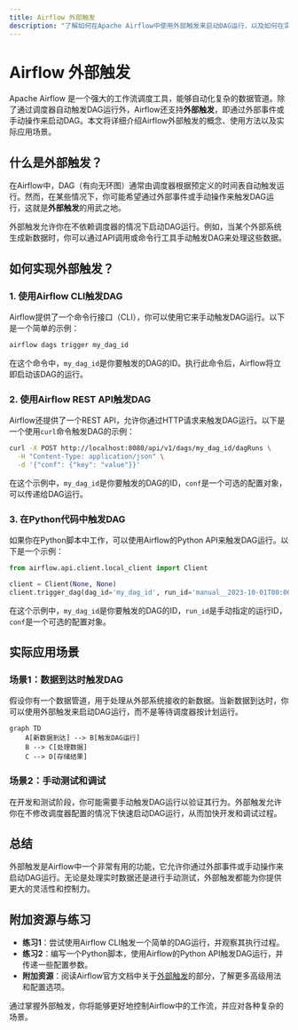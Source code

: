 ```yaml
---
title: Airflow 外部触发
description: "了解如何在Apache Airflow中使用外部触发来启动DAG运行，以及如何在实际场景中应用这一功能。"
---
```


# Airflow 外部触发

Apache Airflow 是一个强大的工作流调度工具，能够自动化复杂的数据管道。除了通过调度器自动触发DAG运行外，Airflow还支持**外部触发**，即通过外部事件或手动操作来启动DAG。本文将详细介绍Airflow外部触发的概念、使用方法以及实际应用场景。

## 什么是外部触发？

在Airflow中，DAG（有向无环图）通常由调度器根据预定义的时间表自动触发运行。然而，在某些情况下，你可能希望通过外部事件或手动操作来触发DAG运行，这就是**外部触发**的用武之地。

外部触发允许你在不依赖调度器的情况下启动DAG运行。例如，当某个外部系统生成新数据时，你可以通过API调用或命令行工具手动触发DAG来处理这些数据。

## 如何实现外部触发？

### 1. 使用Airflow CLI触发DAG

Airflow提供了一个命令行接口（CLI），你可以使用它来手动触发DAG运行。以下是一个简单的示例：

```bash
airflow dags trigger my_dag_id
```

在这个命令中，`my_dag_id`是你要触发的DAG的ID。执行此命令后，Airflow将立即启动该DAG的运行。

### 2. 使用Airflow REST API触发DAG

Airflow还提供了一个REST API，允许你通过HTTP请求来触发DAG运行。以下是一个使用`curl`命令触发DAG的示例：

```bash
curl -X POST http://localhost:8080/api/v1/dags/my_dag_id/dagRuns \
  -H "Content-Type: application/json" \
  -d '{"conf": {"key": "value"}}'
```

在这个示例中，`my_dag_id`是你要触发的DAG的ID，`conf`是一个可选的配置对象，可以传递给DAG运行。

### 3. 在Python代码中触发DAG

如果你在Python脚本中工作，可以使用Airflow的Python API来触发DAG运行。以下是一个示例：

```python
from airflow.api.client.local_client import Client

client = Client(None, None)
client.trigger_dag(dag_id='my_dag_id', run_id='manual__2023-10-01T00:00:00', conf={'key': 'value'})
```

在这个示例中，`my_dag_id`是你要触发的DAG的ID，`run_id`是手动指定的运行ID，`conf`是一个可选的配置对象。

## 实际应用场景

### 场景1：数据到达时触发DAG

假设你有一个数据管道，用于处理从外部系统接收的新数据。当新数据到达时，你可以使用外部触发来启动DAG运行，而不是等待调度器按计划运行。

```mermaid
graph TD
    A[新数据到达] --> B[触发DAG运行]
    B --> C[处理数据]
    C --> D[存储结果]
```

### 场景2：手动测试和调试

在开发和测试阶段，你可能需要手动触发DAG运行以验证其行为。外部触发允许你在不修改调度器配置的情况下快速启动DAG运行，从而加快开发和调试过程。

## 总结

外部触发是Airflow中一个非常有用的功能，它允许你通过外部事件或手动操作来启动DAG运行。无论是处理实时数据还是进行手动测试，外部触发都能为你提供更大的灵活性和控制力。

## 附加资源与练习

- **练习1**：尝试使用Airflow CLI触发一个简单的DAG运行，并观察其执行过程。
- **练习2**：编写一个Python脚本，使用Airflow的Python API触发DAG运行，并传递一些配置参数。
- **附加资源**：阅读Airflow官方文档中关于[外部触发](https://airflow.apache.org/docs/apache-airflow/stable/cli-and-env-variables-ref.html#trigger_dag)的部分，了解更多高级用法和配置选项。

通过掌握外部触发，你将能够更好地控制Airflow中的工作流，并应对各种复杂的场景。